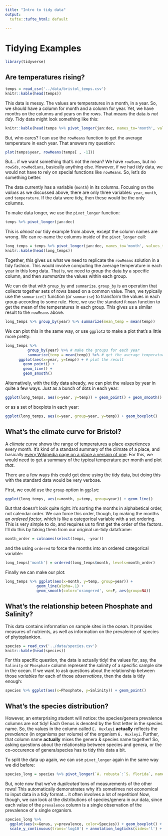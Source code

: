 ```yaml
---
title: "Intro to tidy data"
output: 
  tufte::tufte_html: default
    
---
```


# Tidying Examples

```r
library(tidyverse)
```

## Are temperatures rising? 

```r
temps = read_csv('../data/bristol_temps.csv')
knitr::kable(head(temps))
```

This data is messy. The values are temperatures in a month, in a year. So, we should have a column for month and a column for year. Yet, we have months on the columns and years on the rows. That means the data *is not tidy*. Tidy data might look something like this: 

```r
knitr::kable(head(temps %>% pivot_longer(jan:dec, names_to='month', values_to='temperature'), 12))
```

But, who cares? I can use the `rowMeans` function to get the average temperature in each year. That answers my question:

```r
plot(temps$year, rowMeans(temps[ , -1]))
```

But... if we want something that's not the mean? We have `rowSums`, but no `rowSds`, `rowMedians`, basically anything else. However, if we had *tidy* data, we would not have to rely on special functions like `rowMeans`.  So, let's do something better. 

The data currently has a variable (`month`) in its columns. Focusing on the *values* as we discussed above, there are only three variables: `year`, `month`, and `temperature`. If the data were tidy, then these would be the only columns. 

To make data longer, we use the `pivot_longer` function:

```r
temps %>% pivot_longer(jan:dec)
```

This is *almost* our tidy example from above, except the column names are wrong. We can re-name the columns inside of the `pivot_longer` call:

```r
long_temps = temps %>% pivot_longer(jan:dec, names_to='month', values_to='temp')
knitr::kable(head(long_temps))
```

Together, this gives us what we need to replicate the `rowMeans` solution in a tidy fashion. This would involve computing the average temperature in each year in this long data.
That is, we need to *group* the data *by* a specific column, and then *summarize* the values within each group. 

We can do that with `group_by` and `summarize`. `group_by` is an operation that collects together sets of rows based on a common value. Then, we typically use the `summarize()` function (or `summarise`) to transform the values in each group according to some rule. Here, we use the standard `R` `mean` function to get the mean of the temperatures in each group. This gives us a similar result to the `rowMeans` above.


```r
long_temps %>% group_by(year) %>% summarize(mean_temp = mean(temp))
```
We can plot this in the same way, or use `ggplot2` to make a plot that's a little more pretty:

```r
long_temps %>%
          group_by(year) %>% # make the groups for each year
          summarize(temp = mean(temp)) %>% # get the average temperature
      ggplot(aes(x=year, y=temp)) + # plot the result
        geom_point() + 
        geom_line() + 
        geom_smooth()
```

Alternatively, with the tidy data already, we can plot the values by year in quite a few ways. Just as a bunch of dots in each year:

```r
ggplot(long_temps, aes(x=year, y=temp)) + geom_point() + geom_smooth()
```

or as a set of boxplots in each year:

```r
ggplot(long_temps, aes(x=year, group=year, y=temp)) + geom_boxplot()
```

## What's the climate curve for Bristol?

A *climate curve* shows the range of temperatures a place experiences every month. It's kind of a standard summary of the climate of a place, and basically [every Wikipedia page on a place a version of one](https://en.wikipedia.org/wiki/Bristol#Climate). For this, we would need to get a summary of the typical temperature per month and plot *that*. 

There are a few ways this could get done using the tidy data, but doing this with the standard data would be very verbose. 

First, we could use the `group` option in `ggplot`:

```r
ggplot(long_temps, aes(x=month, y=temp, group=year)) + geom_line()
```

But that doesn't look quite right: it's sorting the months in alphabetical order, not calendar order. We can force this order, though, by making the months an *ordered factor*, which is like a categorical variable with a set ordering. This is very simple to do, and requires us to first get the order of the factors. I'll do this by taking them from our original un-tidy dataframe: 

```r
month_order = colnames(select(temps, -year))
```

and the using `ordered` to force the months into an ordered categorical variable: 
```r
long_temps['month'] = ordered(long_temps$month, levels=month_order)
```

Finally we can make our plot: 
```r
long_temps %>% ggplot(aes(x=month, y=temp, group=year)) +
              geom_line(alpha=.1) + 
              geom_smooth(color='orangered', se=F, aes(group=NA))
```

## What's the relationship beteen Phosphate and Salinity?

This data contains information on sample sites in the ocean. It provides measures of nutrients, as well as information on the prevalence of species of phytoplankton. 

```r
species = read_csv('../data/species.csv')
knitr::kable(head(species))
```

For this specific question, the data is actually tidy! the values for, say, the `Salinity` or `Phosphate` column represent the salinity of a specific sample site in the ocean. If we want to ask questions about the relationship between those *variables* for each of those *observations*, then the data is tidy enough:

```r
species %>% ggplot(aes(x=Phosphate, y=Salinity)) + geom_point()
```

## What's the species distribution?

However, an enterprising student will notice: the species/genera prevalence columns are not tidy! Each Genus is denoted by the first letter in the species name. So, the values in the column called `E. Huxleyi` __actually__ reflects the *prevalence* (in organisms per volume) of the organism `E. Huxleyi`. Further, that column name __actually__ mixes the genera & species name together! So, asking questions about the relationship between species and genera, or the co-occurence of genera/species has to tidy this data a bit. 

To split the data up again, we can use `pivot_longer` again in the same way we did before: 
```r
species_long = species %>% pivot_longer(`A. robusta`:`S. florida`, names_to=c("Genus", "Species"), names_sep='. ', values_to='prevalence')
```

But, note now that we've *duplicated* tons of measurements of the other rows! This automatically demonstrates why it's sometimes not economical to input data in a tidy format... it often involves a lot of repetition! Now, though, we can look at the distributions of species/genera in our data, since each value of the `prevalence` column is a single observation of the prevalence of a single organism. 

```r
species_long %>%
  ggplot(aes(x=Genus, y=prevalence, color=Species)) + geom_boxplot() + 
  scale_y_continuous(trans='log10') + annotation_logticks(sides='l') + ylab("Prevalence (log10)")
```



